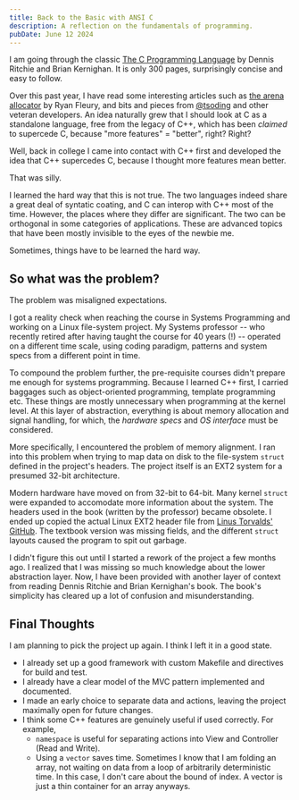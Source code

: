 ```yaml
---
title: Back to the Basic with ANSI C
description: A reflection on the fundamentals of programming.
pubDate: June 12 2024
---
```


I am going through the classic [The C Programming Language](https://www.amazon.com/Programming-Language-2nd-Brian-Kernighan/dp/0131103628/) by Dennis Ritchie and Brian Kernighan. It is only 300 pages, surprisingly concise and easy to follow.

Over this past year, I have read some interesting articles such as [the arena allocator](https://www.rfleury.com/p/untangling-lifetimes-the-arena-allocator) by Ryan Fleury, and bits and pieces from [@tsoding](https://twitter.com/tsoding) and other veteran developers. An idea naturally grew that I should look at C as a standalone language, free from the legacy of C++, which has been *claimed* to supercede C, because "more features" $=$ "better", right? Right?

Well, back in college I came into contact with C++ first and developed the idea that C++ supercedes C, because I thought more features mean better.

That was silly.

I learned the hard way that this is not true. The two languages indeed share a great deal of syntatic coating, and C can interop with C++ most of the time. However, the places where they differ are significant. The two can be orthogonal in some categories of applications. These are advanced topics that have been mostly invisible to the eyes of the newbie me.

Sometimes, things have to be learned the hard way.

## So what was the problem?

The problem was misaligned expectations.

I got a reality check when reaching the course in Systems Programming and working on a Linux file-system project. My Systems professor -- who recently retired after having taught the course for 40 years (!) -- operated on a different time scale, using coding paradigm, patterns and system specs from a different point in time.

To compound the problem further, the pre-requisite courses didn't prepare me enough for systems programming. Because I learned C++ first, I carried baggages such as object-oriented programming, template programming etc. These things are mostly unnecessary when programming at the kernel level. At this layer of abstraction, everything is about memory allocation and signal handling, for which, the *hardware specs* and *OS interface* must be considered.

More specifically, I encountered the problem of memory alignment. I ran into this problem when trying to map data on disk to the file-system `struct` defined in the project's headers. The project itself is an EXT2 system for a presumed 32-bit architecture.

Modern hardware have moved on from 32-bit to 64-bit. Many kernel `struct` were expanded to accomodate more information about the system. The headers used in the book (written by the professor) became obsolete. I ended up copied the actual Linux EXT2 header file from [Linus Torvalds' GitHub](https://github.com/torvalds/linux/blob/master/fs/ext2/ext2.h). The textbook version was missing fields, and the different `struct` layouts caused the program to spit out garbage.

I didn't figure this out until I started a rework of the project a few months ago. I realized that I was missing so much knowledge about the lower abstraction layer. Now, I have been provided with another layer of context from reading Dennis Ritchie and Brian Kernighan's book. The book's simplicity has cleared up a lot of confusion and misunderstanding. 

## Final Thoughts

I am planning to pick the project up again. I think I left it in a good state.

- I already set up a good framework with custom Makefile and directives for build and test.
- I already have a clear model of the MVC pattern implemented and documented.
- I made an early choice to separate data and actions, leaving the project maximally open for future changes.
- I think some C++ features are genuinely useful if used correctly. For example,
	- `namespace` is useful for separating actions into View and Controller (Read and Write).
	- Using a `vector` saves time. Sometimes I know that I am folding an array, not waiting on data from a loop of arbitrarily deterministic time. In this case, I don't care about the bound of index. A vector is just a thin container for an array anyways.
